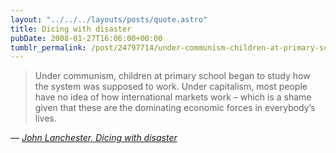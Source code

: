 ```yaml
---
layout: "../../../layouts/posts/quote.astro"
title: Dicing with disaster
pubDate: 2008-01-27T16:06:00+00:00
tumblr_permalink: /post/24797714/under-communism-children-at-primary-school-began
---
```


> Under communism, children at primary school began to study how the system was supposed to work. Under capitalism, most people have no idea of how international markets work &#8211; which is a shame given that these are the dominating economic forces in everybody&rsquo;s lives.

— <cite>[John Lanchester, _Dicing with disaster_](https://www.theguardian.com/business/2008/jan/26/europeanbanks.banking)</cite>
